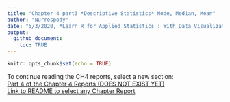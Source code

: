 ```yaml
---
title: "Chapter 4 part3 *Descriptive Statistics* Mode, Median, Mean"
author: "Nurrospody"
date: "5/3/2020, *Learn R for Applied Statistics : With Data Visualizations, Regressions, and Statistics*"
output:
  github_document:
    toc: TRUE
---
```


```r
knitr::opts_chunk$set(echo = TRUE)
```























To continue reading the CH4 reports, select a new section:  
[Part 4 of the Chapter 4 Reports (DOES NOT EXIST YET)](https://github.com/Nurrospody/SOURCE-Statistics-ILC/blob/master/Chapter%20Reports/CH4-part4.md)  
[Link to README to select any Chapter Report](https://github.com/Nurrospody/SOURCE-Statistics-ILC/blob/master/README.md)